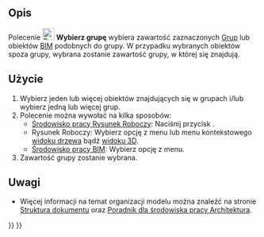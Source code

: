 <languages/>

{{Docnav/pl
|[[Draft_AddNamedGroup/pl|Dodaj grupę o nazwie]]
|[[Draft_AddToLayer/pl|Dodaj do warstwy]]
|[[Draft_Workbench/pl|środowisko pracy Rysunek Roboczy]]
|IconL=Draft_AddNamedGroup.svg
|IconR=Draft_AddToLayer.svg
|IconC=Workbench_Draft.svg
}}

{{GuiCommand/pl
|Name=Draft SelectGroup
|Name/pl=Rysunek Roboczy: Wybierz grupę
|MenuLocation=Narzędzia → Wybierz grupę
|Workbenches=[[Draft_Workbench/pl|Rysunek Roboczy]], [[BIM_Workbench/pl|BIM]]
|SeeAlso=[[Std_Group/pl|Grupa]], [[Draft_AddToGroup|Dodaj do grupy]], [[Draft_AddConstruction/pl|Dodaj do grupy konstrukcyjnej]], [[Draft_AutoGroup/pl|Grupowanie automatyczne]]
}}

<span id="Description"></span>
==Opis== 

Polecenie [[Image:Draft_SelectGroup.svg|24px]] '''Wybierz grupę''' wybiera zawartość zaznaczonych [[Std_Group/pl|Grup]] lub obiektów [[BIM_Workbench/pl|BIM]] podobnych do grupy. W przypadku wybranych obiektów spoza grupy, wybrana zostanie zawartość grupy, w której się znajdują.

<span id="Usage"></span>
==Użycie== 

# Wybierz jeden lub więcej obiektów znajdujących się w grupach i/lub wybierz jedną lub więcej grup.
# Polecenie można wywołać na kilka sposobów:
#* [[Draft_Workbench/pl|Środowisko pracy Rysunek Roboczy]]: Naciśnij przycisk {{Button|[[Image:Draft_SelectGroup.svg|16px]] '''Wybierz grupę'''}}.
#* Rysunek Roboczy: Wybierz opcję {{MenuCommand|Narzędzia → [[Image:Draft_SelectGroup.svg|16px]] Wybierz grupę}} z menu lub menu kontekstowego [[Tree_view/pl|widoku drzewa]] bądź [[3D_view/pl|widoku 3D]].
#* [[BIM_Workbench/pl|Środowisko pracy BIM]]: Wybierz opcję {{MenuCommand|Narzędzia → [[Image:Draft_SelectGroup.svg|16px]] Wybierz grupę}} z menu.
# Zawartość grupy zostanie wybrana.

<span id="Notes"></span>
==Uwagi==

* Więcej informacji na temat organizacji modelu można znaleźć na stronie [[Document_structure/pl|Struktura dokumentu]] oraz [[Arch_tutorial/pl#Porządkowanie_modelu|Poradnik dla środowiska pracy Architektura]].


{{Docnav/pl
|[[Draft_AddNamedGroup/pl|Dodaj grupę o nazwie]]
|[[Draft_AddToLayer/pl|Dodaj do warstwy]]
|[[Draft_Workbench/pl|środowisko pracy Rysunek Roboczy]]
|IconL=Draft_AddNamedGroup.svg
|IconR=Draft_AddToLayer.svg
|IconC=Workbench_Draft.svg
}}

{{Draft Tools navi{{#translation:}}}}
{{Userdocnavi{{#translation:}}}}